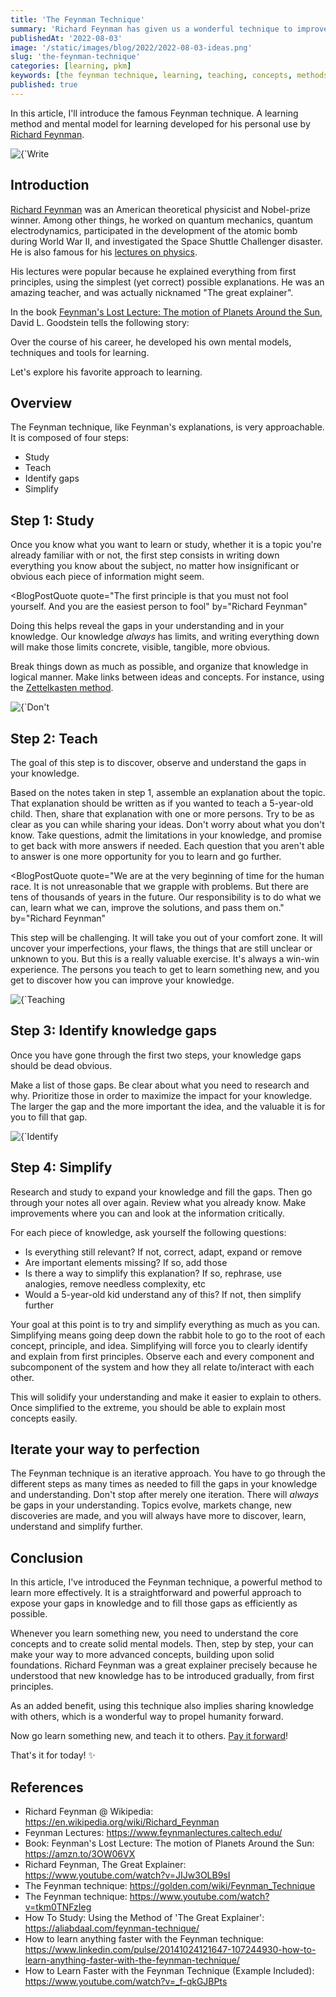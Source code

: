 ```yaml
---
title: 'The Feynman Technique'
summary: 'Richard Feynman has given us a wonderful technique to improve the way we learn. Discover the famous Feynman technique and start learning more effectively'
publishedAt: '2022-08-03'
image: '/static/images/blog/2022/2022-08-03-ideas.png'
slug: 'the-feynman-technique'
categories: [learning, pkm]
keywords: [the feynman technique, learning, teaching, concepts, methods, pkm]
published: true
---
```


In this article, I'll introduce the famous Feynman technique. A learning method and mental model for learning developed for his personal use by [Richard Feynman](https://en.wikipedia.org/wiki/Richard_Feynman).

<BlogPostCenteredContent>
  <Image
    alt={`Write your ideas down. It will help you think, and uncover the gaps in your knowledge`}
    src={`/static/images/blog/2022/2022-08-03-ideas.png`}
    width={1024}
    height={1024}
    priority
  />
</BlogPostCenteredContent>

## Introduction

[Richard Feynman](https://en.wikipedia.org/wiki/Richard_Feynman) was an American theoretical physicist and Nobel-prize winner. Among other things, he worked on quantum mechanics, quantum electrodynamics, participated in the development of the atomic bomb during World War II, and investigated the Space Shuttle Challenger disaster. He is also famous for his [lectures on physics](https://www.feynmanlectures.caltech.edu/).

His lectures were popular because he explained everything from first principles, using the simplest (yet correct) possible explanations. He was an amazing teacher, and was actually nicknamed "The great explainer".

In the book [Feynman's Lost Lecture: The motion of Planets Around the Sun](https://amzn.to/3OW06VX), David L. Goodstein tells the following story:

<BlogPostQuote quote="Feynman was a truly great teacher. He prided himself on being able to devise ways to explain even the most profound ideas to beginning students. Once, I said to him: Dick, explain to me, so that I can understand it, why spin one-half particles obey Fermi-Dirac statistics. Sizing up his audience perfectly, Feynman said: I will prepare a freshman lecture on it. But he came back a few days later to say: I couldn't do it. I couldn't reduce it to the freshman level. That means we don't really understand it"></BlogPostQuote>

Over the course of his career, he developed his own mental models, techniques and tools for learning.

Let's explore his favorite approach to learning.

## Overview

The Feynman technique, like Feynman's explanations, is very approachable. It is composed of four steps:

- Study
- Teach
- Identify gaps
- Simplify

## Step 1: Study

Once you know what you want to learn or study, whether it is a topic you're already familiar with or not, the first step consists in writing down everything you know about the subject, no matter how insignificant or obvious each piece of information might seem.

<BlogPostQuote
  quote="The first principle is that you must not fool yourself. And you are the easiest person to fool"
  by="Richard Feynman"
></BlogPostQuote>

Doing this helps reveal the gaps in your understanding and in your knowledge. Our knowledge _always_ has limits, and writing everything down will make those limits concrete, visible, tangible, more obvious.

Break things down as much as possible, and organize that knowledge in logical manner. Make links between ideas and concepts. For instance, using the [Zettelkasten method](https://dsebastien.net/blog/2022-05-01-zettelkasten-method).

<BlogPostCenteredContent>
  <Image
    alt={`Don't leave your ideas floating around in your mind. If you truly want to learn and expand your knowledge, you need to write those ideas down. This is the key to bring clarity and order.`}
    src={`/static/images/blog/2022/2022-08-03-ideas-flying.png`}
    width={1024}
    height={1024}
    priority
  />
</BlogPostCenteredContent>

## Step 2: Teach

The goal of this step is to discover, observe and understand the gaps in your knowledge.

Based on the notes taken in step 1, assemble an explanation about the topic. That explanation should be written as if you wanted to teach a 5-year-old child. Then, share that explanation with one or more persons. Try to be as clear as you can while sharing your ideas. Don't worry about what you don't know. Take questions, admit the limitations in your knowledge, and promise to get back with more answers if needed. Each question that you aren't able to answer is one more opportunity for you to learn and go further.

<BlogPostQuote
  quote="We are at the very beginning of time for the human race. It is not unreasonable that we grapple with problems. But there are tens of thousands of years in the future. Our responsibility is to do what we can, learn what we can, improve the solutions, and pass them on."
  by="Richard Feynman"
></BlogPostQuote>

This step will be challenging. It will take you out of your comfort zone. It will uncover your imperfections, your flaws, the things that are still unclear or unknown to you. But this is a really valuable exercise. It's always a win-win experience. The persons you teach to get to learn something new, and you get to discover how you can improve your knowledge.

<BlogPostCenteredContent>
  <Image
    alt={`Teaching is the best way to uncover knowledge gaps.`}
    src={`/static/images/blog/2022/2022-08-03-teach.png`}
    width={1024}
    height={1024}
    priority
  />
</BlogPostCenteredContent>

## Step 3: Identify knowledge gaps

Once you have gone through the first two steps, your knowledge gaps should be dead obvious.

Make a list of those gaps. Be clear about what you need to research and why. Prioritize those in order to maximize the impact for your knowledge. The larger the gap and the more important the idea, and the valuable it is for you to fill that gap.

<BlogPostCenteredContent>
  <Image
    alt={`Identify your knowledge gap to know exactly what you need to learn next.`}
    src={`/static/images/blog/2022/2022-08-03-knowledge-gap.png`}
    width={1024}
    height={1024}
    priority
  />
</BlogPostCenteredContent>

## Step 4: Simplify

Research and study to expand your knowledge and fill the gaps. Then go through your notes all over again. Review what you already know. Make improvements where you can and look at the information critically.

For each piece of knowledge, ask yourself the following questions:

- Is everything still relevant? If not, correct, adapt, expand or remove
- Are important elements missing? If so, add those
- Is there a way to simplify this explanation? If so, rephrase, use analogies, remove needless complexity, etc
- Would a 5-year-old kid understand any of this? If not, then simplify further

Your goal at this point is to try and simplify everything as much as you can. Simplifying means going deep down the rabbit hole to go to the root of each concept, principle, and idea. Simplifying will force you to clearly identify and explain from first principles. Observe each and every component and subcomponent of the system and how they all relate to/interact with each other.

This will solidify your understanding and make it easier to explain to others. Once simplified to the extreme, you should be able to explain most concepts easily.

## Iterate your way to perfection

The Feynman technique is an iterative approach. You have to go through the different steps as many times as needed to fill the gaps in your knowledge and understanding. Don't stop after merely one iteration. There will _always_ be gaps in your understanding. Topics evolve, markets change, new discoveries are made, and you will always have more to discover, learn, understand and simplify further.

## Conclusion

In this article, I've introduced the Feynman technique, a powerful method to learn more effectively. It is a straightforward and powerful approach to expose your gaps in knowledge and to fill those gaps as efficiently as possible.

Whenever you learn something new, you need to understand the core concepts and to create solid mental models. Then, step by step, your can make your way to more advanced concepts, building upon solid foundations. Richard Feynman was a great explainer precisely because he understood that new knowledge has to be introduced gradually, from first principles.

As an added benefit, using this technique also implies sharing knowledge with others, which is a wonderful way to propel humanity forward.

Now go learn something new, and teach it to others. [Pay it forward](https://amzn.to/3SpLKjC)!

That's it for today! ✨

## References

- Richard Feynman @ Wikipedia: https://en.wikipedia.org/wiki/Richard_Feynman
- Feynman Lectures: https://www.feynmanlectures.caltech.edu/
- Book: Feynman's Lost Lecture: The motion of Planets Around the Sun: https://amzn.to/3OW06VX
- Richard Feynman, The Great Explainer: https://www.youtube.com/watch?v=JIJw3OLB9sI
- The Feynman technique: https://golden.com/wiki/Feynman_Technique
- The Feynman technique: https://www.youtube.com/watch?v=tkm0TNFzIeg
- How To Study: Using the Method of 'The Great Explainer': https://aliabdaal.com/feynman-technique/
- How to learn anything faster with the Feynman technique: https://www.linkedin.com/pulse/20141024121647-107244930-how-to-learn-anything-faster-with-the-feynman-technique/
- How to Learn Faster with the Feynman Technique (Example Included): https://www.youtube.com/watch?v=_f-qkGJBPts

<PKMSignature />
